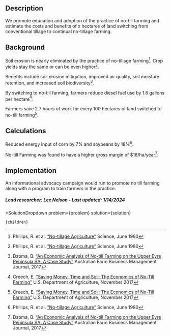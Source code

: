 

## Description
We promote education and adoption of the practice of no-till farming and estimate the costs and benefits of x hectares of land switching from conventional tillage to continual no-tillage farming.


## Background
Soil erosion is nearly eliminated by the practice of no-tillage farming[^”1”]. Crop yields stay the same or can be even higher[^”1”].

Benefits include soil erosion mitigation, improved air quality, soil moisture retention, and increased soil biodiversity[^”2”].

By switching to no-till farming, farmers reduce diesel fuel use by 1.6 gallons per hectare[^”3”].

Farmers save 2.7 hours of work for every 100 hectares of land switched to no-till farming[^”3”].


## Calculations
Reduced energy input of corn by 7% and soybeans by 18%[^”1”].

No-till Farming was found to have a higher gross margin of $18/ha/year[^”2”]:

## Implementation
An informational advocacy campaign would run to promote no till farming along with a program to train farmers in the practice.

##### Lead researcher: Lee Nelson - Last updated: 1/14/2024

[^”1”]: Phillips, R. et al. [“No-tillage Agriculture”](https://www.science.org/doi/abs/10.1126/science.208.4448.1108) Science, June 1980

[^”2”]: Dzoma, B. [“An Economic Analysis of No-till Farming on the Upper Eyre Peninsula SA: A Case Study”](https://cpb-ap-se2.wpmucdn.com/blog.une.edu.au/dist/3/1341/files/2017/10/AFBM-Vol-14-Paper-2-Dzoma-xpm6yo.pdf) Australian Farm Business Management Journal, 2017

[^”3”]: Creech, E. [“Saving Money, Time and Soil: The Economics of No-Till Farming”](https://www.usda.gov/media/blog/2017/11/30/saving-money-time-and-soil-economics-no-till-farming#:~:text=No%2Dtill%20adoption%20also%20reduces,gains%20for%20farmers%20over%20time) U.S. Department of Agriculture, November 2017


  <SolutionDropdown 
    problem={problem} 
    solution={solution}
  >
    {children}
  </SolutionDropdown>